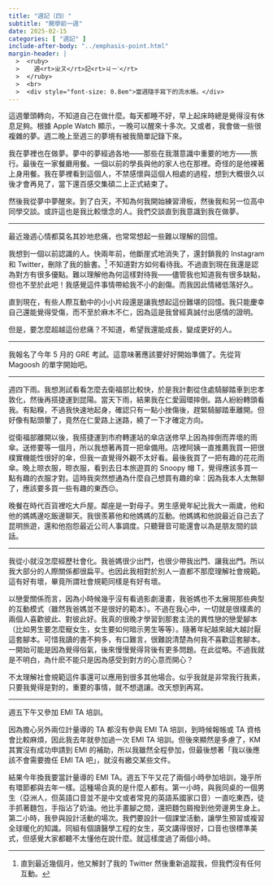 ```yaml
---
title: "週記（四）"
subtitle: "開學前一週"
date: 2025-02-15
categories: [ "週記" ]
include-after-body: "../emphasis-point.html"
margin-header: |
  >  <ruby>
  >    週<rt>ㄓㄡ</rt>記<rt>ㄐㄧˋ</rt>
  >  </ruby>
  >  <br>
  >  <div style="font-size: 0.8em">當週隨手寫下的流水帳。</div>
---
```


這週暈頭轉向，不知道自己在做什麼。每天都睡不好，早上起床時總是覺得沒有休息足夠。根據 Apple Watch 顯示，一晚可以醒來十多次。又或者，我會做一些很複雜的夢。週二晚上至週三的夢境有被我簡單記錄下來。

我在夢裡也在做夢。夢中的夢經過各地——那些在我潛意識中重要的地方——旅行。最後在一家餐廳用餐。一個以前的學長與他的家人也在那裡。奇怪的是他裸著上身用餐。我在夢裡看到這個人，不禁感懷與這個人相處的過程，想到大概很久以後才會再見了，當下還百感交集碩二上正式結束了。

然後我從夢中夢醒來。到了白天，不知為何我開始練習滑板，然後我和另一位高中同學交談。或許這也是我比較懷念的人。我們交談直到我意識到我在做夢。

---

最近幾週心情都莫名其妙地悲痛，也常常想起一些難以理解的回憶。

我想到一個以前認識的人。快兩年前，他斷崖式地消失了，還封鎖我的 Instagram 和 Twitter，刪除了我的臉書。^[直到最近幾個月，他又解封了我的 Twitter 然後重新追蹤我，但我們沒有任何互動。] 不知道對方如何看待我。不過直到現在我還是認為對方有很多優點。難以理解他為何這樣對待我——儘管我也知道我有很多缺點，但也不至於此吧！我感覺這件事情帶給我不小的創傷。而我因此情緒低落好久。

直到現在，有些人際互動中的小小片段還是讓我想起這份難堪的回憶。我只能慶幸自己還能覺得受傷，而不至於麻木不仁，因為這是我曾經真誠付出感情的證明。

但是，要怎麼超越這份悲痛？不知道，希望我還能成長，變成更好的人。

---

我報名了今年 5 月的 GRE 考試。這意味著應該要好好開始準備了。先從背 Magoosh 的單字開始吧。

---

週四下雨。我想測試看看怎麼去衛福部比較快，於是我計劃從住處騎腳踏車到忠孝敦化，然後再搭捷運到昆陽。當天下雨，結果我在仁愛圓環摔倒。路人紛紛轉頭看我。有點糗，不過我快速地起身，確認只有一點小挫傷後，趕緊騎腳踏車離開。但好像有點頭暈了，竟然在仁愛路上迷路，繞了一下才確定方向。

從衛福部離開以後，我搭捷運到市府轉運站的傘店送修早上因為摔倒而弄壞的雨傘。送修要等一個月，所以我想著再買一把傘備用。店裡阿姨一直推薦我買一把很樸實機能性很好的傘，但我一直覺得外觀不太好看。最後我買了一把有趣的花花雨傘。晚上晾衣服，晾衣服，看到去日本旅遊買的 Snoopy 帽 T，覺得應該多買一點有趣的衣服才對。這時我突然想通為什麼自己想買有趣的傘：因為我本人太無聊了，應該要多買一些有趣的東西😔。

晚餐在時代百貨裡吃大戶屋。鄰座是一對母子。男生感覺年紀比我大一兩歲，他和他的媽媽邊吃飯邊聊天。我很羨慕他和他媽媽的互動。他媽媽和他說最近自己去了昆明旅遊，還和他抱怨最近公司人事調度。只聽聲音可能還會以為是朋友間的談話。

---

我從小就沒怎麼經歷社會化。我爸媽很少出門，也很少帶我出門、讓我出門。所以我大部分的人際關係都很扁平。也因此我相對於別人一直都不那麼理解社會規範。這有好有壞，畢竟所謂社會規範同樣是有好有壞。

以戀愛關係而言，因為小時候幾乎沒有看過影劇漫畫，我爸媽也不太展現那些典型的互動模式（雖然我爸媽並不是很好的範本）。不過在我心中，一切就是很樸素的兩個人喜歡彼此、對彼此好。我真的很晚才學習到那套主流的異性戀的戀愛腳本（比如男生要怎麼寵女生，女生要如何暗示男生等等）。隨著年紀越來越大越討厭這套腳本。可惜我讀的書不夠多，有口難言，很難說清楚為何我不喜歡這套腳本。一開始可能是因為覺得俗氣，後來慢慢覺得背後有更多問題。在此從略。不過我就是不明白，為什麽不能只是因為感受到對方的心意而開心？

不太理解社會規範這件事還可以應用到很多其他場合。似乎我就是非常我行我素，只要我覺得是對的，重要的事情，就不想退讓。改天想到再寫。

---

週五下午又參加 EMI TA 培訓。

因為擔心另外兩位計量導的 TA 都沒有參與 EMI TA 培訓，到時候報帳或 TA 資格會比較麻煩，因此我去年就參加過一次 EMI TA 培訓。但後來顯然是多慮了，KM 其實沒有成功申請到 EMI 的補助，所以我雖然全程參加，但最後想著「我以後應該不會需要擔任 EMI TA 吧」，就沒有繳交某些文件。

結果今年換我要當計量導的 EMI TA。週五下午又花了兩個小時參加培訓，幾乎所有環節都與去年一樣。這種場合真的是什麼人都有。第一小時，與我同桌的一個男生（亞洲人，但英語口音並不是中文或者常見的英語系國家口音）一直吃東西，徒手抓著麵包，手指沾了奶油。他比手畫腳之間，還把麵包屑撥到他旁邊男生身上。第二小時，我參與設計活動的場次。我們要設計一個課堂活動，讓學生預習或複習全球暖化的知識。同組有個讀醫學工程的女生，英文講得很好，口音也很標準美式，但感覺大家都聽不太懂他在說什麼。就這樣度過了兩個小時。
